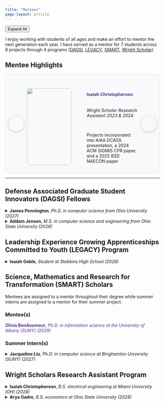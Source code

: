 ```yaml
---
title: "Mentees"
page-layout: article
---
```


<!-- Floating toggle button -->
<button class="awards-toggle" id="toggleAll" onclick="toggleAllDetails()">
  Expand All
</button>

<script>
function toggleAllDetails() {
  const details = document.querySelectorAll('details');
  const button = document.getElementById('toggleAll');
  const isExpanding = button.textContent === 'Expand All';
  
  details.forEach(detail => {
    detail.open = isExpanding;
  });
  
  button.textContent = isExpanding ? 'Collapse All' : 'Expand All';
}

// Update button text based on current state
function updateToggleButton() {
  const details = document.querySelectorAll('details');
  const button = document.getElementById('toggleAll');
  const openCount = Array.from(details).filter(detail => detail.open).length;
  
  if (openCount === 0) {
    button.textContent = 'Expand All';
  } else if (openCount === details.length) {
    button.textContent = 'Collapse All';
  } else {
    button.textContent = 'Expand All';
  }
}

// Listen for individual details changes
document.addEventListener('DOMContentLoaded', function() {
  const details = document.querySelectorAll('details');
  details.forEach(detail => {
    detail.addEventListener('toggle', updateToggleButton);
  });
});
</script>

I enjoy working with students of all ages and make an effort to mentor the next generation each year. I have served as a mentor for 7 students across 8 projects through 4 programs ([DAGSI](https://www.soche.org/programs-and-services/employers/dagsi/), [LEGACY](https://wpafbstem.com/LEGACY/legacy_overview.html), [SMART](https://www.smartscholarship.org/smart/en), [Wright Scholar](https://wpafbstem.com/Wright_Scholar/Wright_scholar.html)).

## Mentee Highlights

::: {.slideshow}
```{=html}
<div class="mentoring-slideshow-container" style="position: relative; max-width: 100%; height: 320px; margin: auto; border-radius: 8px; overflow: hidden; background: #f8f9fa; border: 1px solid #dee2e6;">

  <!-- Slides -->
  <div class="mentoring-slide fade active">
    <div class="slide-content" style="display: flex; align-items: center; justify-content: center; padding: 20px 70px; min-height: 300px;">
      <div class="slide-image" style="flex: 0 0 40%; margin-right: 30px;">
        <img src="assets/mentees/IsaiahChristopherson.jpeg" style="width: 100%; height: 250px; object-fit: cover; border-radius: 8px;">
      </div>
      <div class="slide-text" style="flex: 1; padding-left: 20px; display: flex; flex-direction: column; justify-content: center;">
        <h4 style="color: #553590; margin-bottom: 15px;">Isaiah Christopherson</h4>
        <h6 margin-bottom: 15px;"><em>Wright Scholar Research Assistant 2023 & 2024</em></h6>
        <p>Projects incorporated into AIAA DCASS presentation, a 2024 ACM SIGMIS CPR paper, and a 2025 IEEE NAECON paper</p>
      </div>
    </div>
  </div>

  <div class="mentoring-slide fade">
    <div class="slide-content" style="display: flex; align-items: center; justify-content: center; padding: 20px 70px; min-height: 300px;">
      <div class="slide-image" style="flex: 0 0 40%; margin-right: 30px;">
        <img src="assets/mentees/JacquelineLiu.jpg" style="width: 100%; height: 250px; object-fit: cover; border-radius: 8px;">
      </div>
      <div class="slide-text" style="flex: 1; padding-left: 20px; display: flex; flex-direction: column; justify-content: center;">
        <h4 style="color: #553590; margin-bottom: 15px;">Jacqueline Liu</h4>
        <h6 margin-bottom: 15px;"><em>SMART Scholar 2025</em></h6>
        <p>Project incorporated into 2025 SDIP Final Review and AFRL Discover posters</p>
      </div>
    </div>
  </div>

  <div class="mentoring-slide fade">
    <div class="slide-content" style="display: flex; align-items: center; justify-content: center; padding: 20px 70px; min-height: 300px;">
      <div class="slide-image" style="flex: 0 0 40%; margin-right: 30px;">
        <img src="assets/mentees/AddamJensen.jpeg" style="width: 100%; height: 250px; object-fit: cover; border-radius: 8px;">
      </div>
      <div class="slide-text" style="flex: 1; padding-left: 20px; display: flex; flex-direction: column; justify-content: center;">
        <h4 style="color: #553590; margin-bottom: 15px;">Addam Jensen</h4>
        <h6 margin-bottom: 15px;"><em>DAGSI Fellow 2025 - 2026</em></h6>
        <p>Pursuing M.S. in Computer Science & Engineering from Ohio State University</p>
      </div>
    </div>
  </div>

  <!-- Next/prev buttons -->
  <a class="mentoring-prev" onclick="plusMentoringSlides(-1)">‹</a>
  <a class="mentoring-next" onclick="plusMentoringSlides(1)">›</a>

</div>

<!-- Dots -->
<div id="mentoring-slideshow-dots" style="text-align:center; margin-top: 15px;"></div>

<script>
// Create dots for mentoring slideshow
const numMentoringSlides = document.getElementsByClassName("mentoring-slide").length;
const mentoringDotsContainer = document.getElementById("mentoring-slideshow-dots");
mentoringDotsContainer.innerHTML = Array.from({length: numMentoringSlides}, (_, i) =>
  `<span class="mentoring-dot" onclick="currentMentoringSlide(${i+1})" style="cursor: pointer; height: 12px; width: 12px; margin: 0 2px; background-color: #bbb; border-radius: 50%; display: inline-block; transition: background-color 0.3s;"></span>`
).join(' ');

let mentoringSlideIndex = 1;
showMentoringSlides(mentoringSlideIndex);

function plusMentoringSlides(n) {showMentoringSlides(mentoringSlideIndex += n);}
function currentMentoringSlide(n) {showMentoringSlides(mentoringSlideIndex = n);}
function showMentoringSlides(n) {
  let i;
  let slides = document.getElementsByClassName("mentoring-slide");
  let dots = document.getElementsByClassName("mentoring-dot");
  if (n > slides.length) {mentoringSlideIndex = 1}
  if (n < 1) {mentoringSlideIndex = slides.length}
  for (i = 0; i < slides.length; i++) {
    slides[i].classList.remove("active");
  }
  for (i = 0; i < dots.length; i++) {
    dots[i].style.backgroundColor = "#bbb";
  }
  slides[mentoringSlideIndex-1].classList.add("active");
  dots[mentoringSlideIndex-1].style.backgroundColor = "#553590";
}

// Auto-play for mentoring slideshow
setInterval(() => {plusMentoringSlides(1);}, 8000);
</script>

<style>
.mentoring-slide {
  position: absolute;
  top: 0;
  left: 0;
  width: 100%;
  height: 100%;
}

.mentoring-slide.fade {
  opacity: 0;
  transition: opacity 0.5s;
}

.mentoring-slide.fade.active {
  opacity: 1;
}

.mentoring-prev, .mentoring-next {
  cursor: pointer;
  position: absolute;
  top: 50%;
  transform: translateY(-50%);
  background: var(--bs-primary);
  color: white;
  border: none;
  border-radius: 50%;
  width: 50px;
  height: 50px;
  font-size: 1.5rem;
  display: flex;
  align-items: center;
  justify-content: center;
  transition: all 0.3s ease;
  z-index: 10;
  box-shadow: 0 2px 10px rgba(0,0,0,0.2);
  user-select: none;
  text-decoration: none;
}

.mentoring-prev {left: 10px;}
.mentoring-next {right: 10px;}

.mentoring-prev:hover, .mentoring-next:hover {
  opacity: 0.8;
  transform: translateY(-50%) scale(1.1);
  text-decoration: none;
}

/* Responsive design for smaller screens */
@media (max-width: 768px) {
  .slide-content {
    flex-direction: column !important;
    text-align: center;
    align-items: center !important;
    padding: 15px !important;
  }
  
  .slide-image {
    flex: none !important;
    margin: 0 auto 15px auto !important;
    max-width: 180px;
    width: 180px !important;
  }
  
  .slide-image img {
    height: 180px !important;
  }
  
  .slide-text {
    padding: 0 !important;
    width: 100% !important;
    text-align: center;
  }
  
  .mentoring-slideshow-container {
    height: auto !important;
    min-height: 450px !important;
    padding-bottom: 30px;
  }
  
  .mentoring-prev, .mentoring-next {
    top: 25% !important;
  }
}
  }
}
</style>

```
:::

---

## Defense Associated Graduate Student Innovators (DAGSI) Fellows

<details>
  <summary><strong>James Pennington</strong>, <em>Ph.D. in computer science from Ohio University (2027)</em></summary>
  <ul>
    <li> 2025 - 2026 Project: Advanced multi-platform and multi-source fusion </li>
  </ul>
</details>
<details>
  <summary><strong>Addam Jensen</strong>, <em>M.S. in computer science and engineering from Ohio State University (2026)</em></summary>
  <ul>
    <li> 2025 - 2026 Project: Reinforcement learning with analogical transfer </li>
  </ul>
</details>

## Leadership Experience Growing Apprenticeships Committed to Youth (LEGACY) Program
<details>
  <summary><strong>Isaiah Goble</strong>, <em>Student at Stebbins High School (2026)</em></summary>
  <ul>
    <li> 2025 Project: Development of machine-interpretable knowledge graph datasets from analogies </li>
    <li> 2024 Project: Evaluation and comparison of large language models’ analogical reasoning abilities (incorporated into [IEEE Transactions on Cognitive and Developmental Systems Paper](https://doi.org/10.1109/TCDS.2025.3559771)) </li>
  </ul>
</details>

## Science, Mathematics and Research for Transformation (SMART) Scholars 

Mentees are assigned to a mentor throughout their degree while summer interns are assigned to a mentor for their summer project.

### Mentee(s)
<strong style="color: #553590;">Olivia BenAoumeur</strong>, <em style="color: #553590;">Ph.D. in information science at the University of Albany (SUNY) (2029)</em>

### Summer Intern(s)
<details>
  <summary><strong>Jacqueline Liu</strong>, <em>Ph.D. in computer science at Binghamton University (SUNY) (2027)</em></summary>
  <ul>
    <li> 2025 Project: Efficient Hyperspectral Data Processing on the Edge: Band Selection with Mamba Models  </li>
  </ul>
</details>

## Wright Scholars Research Assistant Program
<details>
  <summary><strong>Isaiah Christopherson</strong>, <em>B.S. electrical engineering at Miami University (OH) (2028)</em></summary>
  <ul>
    <li> 2024 Project: Optimizing algorithm pre-processing steps and analyzing convolutional neural network performance (incorporated into 2025 IEEE NAECON Paper, in press) </li>
    <li> 2023 Project: Leveraging generative AI and human factors techniques for building image datasets (shared project; incorporated into [2024 ACM SIGMIS CPR Conference Paper](https://doi.org/10.1145/3632634.3655849)) </li>
  </ul>
</details>
<details>
  <summary><strong>Arya Gadre</strong>, <em>B.S. economics at Ohio State University (2028)</em></summary>
  <ul>
    <li> 2023 Project: Leveraging generative AI and human factors techniques for building image datasets (shared project; incorporated into [2024 ACM SIGMIS CPR Conference Paper](https://doi.org/10.1145/3632634.3655849))</li>
  </ul>
</details>